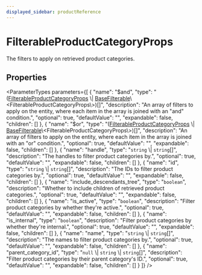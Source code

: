 ```yaml
---
displayed_sidebar: productReference
---
```



# FilterableProductCategoryProps

The filters to apply on retrieved product categories.

## Properties

<ParameterTypes parameters={[
  {
    "name": "$and",
    "type": "([FilterableProductCategoryProps](FilterableProductCategoryProps.mdx) \\| [BaseFilterable](BaseFilterable.mdx)\\&#60;FilterableProductCategoryProps\\&#62;)[]",
    "description": "An array of filters to apply on the entity, where each item in the array is joined with an \"and\" condition.",
    "optional": true,
    "defaultValue": "",
    "expandable": false,
    "children": []
  },
  {
    "name": "$or",
    "type": "([FilterableProductCategoryProps](FilterableProductCategoryProps.mdx) \\| [BaseFilterable](BaseFilterable.mdx)\\&#60;FilterableProductCategoryProps\\&#62;)[]",
    "description": "An array of filters to apply on the entity, where each item in the array is joined with an \"or\" condition.",
    "optional": true,
    "defaultValue": "",
    "expandable": false,
    "children": []
  },
  {
    "name": "handle",
    "type": "`string` \\| `string`[]",
    "description": "The handles to filter product categories by.",
    "optional": true,
    "defaultValue": "",
    "expandable": false,
    "children": []
  },
  {
    "name": "id",
    "type": "`string` \\| `string`[]",
    "description": "The IDs to filter product categories by.",
    "optional": true,
    "defaultValue": "",
    "expandable": false,
    "children": []
  },
  {
    "name": "include_descendants_tree",
    "type": "`boolean`",
    "description": "Whether to include children of retrieved product categories.",
    "optional": true,
    "defaultValue": "",
    "expandable": false,
    "children": []
  },
  {
    "name": "is_active",
    "type": "`boolean`",
    "description": "Filter product categories by whether they're active.",
    "optional": true,
    "defaultValue": "",
    "expandable": false,
    "children": []
  },
  {
    "name": "is_internal",
    "type": "`boolean`",
    "description": "Filter product categories by whether they're internal.",
    "optional": true,
    "defaultValue": "",
    "expandable": false,
    "children": []
  },
  {
    "name": "name",
    "type": "`string` \\| `string`[]",
    "description": "The names to filter product categories by.",
    "optional": true,
    "defaultValue": "",
    "expandable": false,
    "children": []
  },
  {
    "name": "parent_category_id",
    "type": "``null`` \\| `string` \\| `string`[]",
    "description": "Filter product categories by their parent category's ID.",
    "optional": true,
    "defaultValue": "",
    "expandable": false,
    "children": []
  }
]} />
